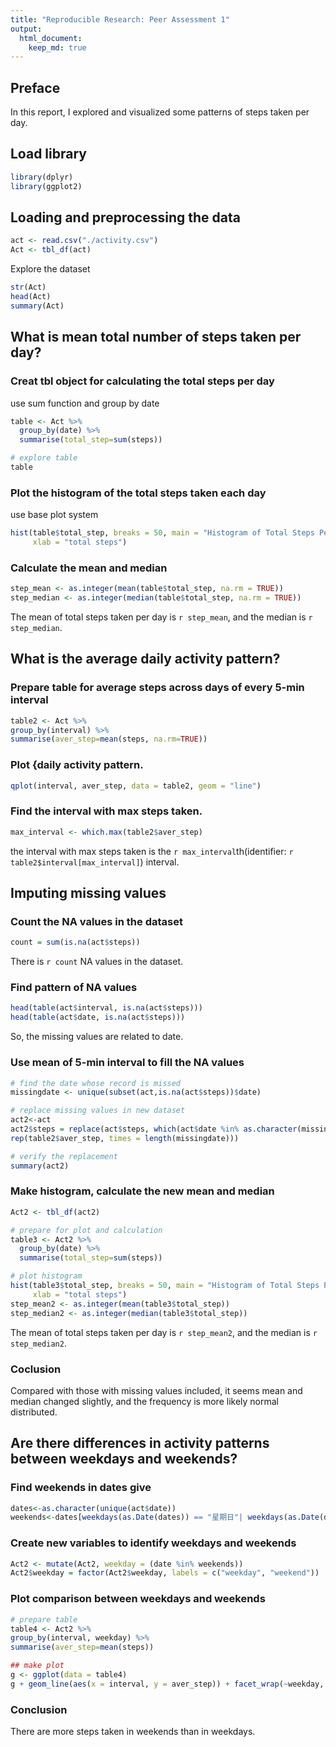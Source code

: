 ```yaml
---
title: "Reproducible Research: Peer Assessment 1"
output: 
  html_document:
    keep_md: true
---
```

## Preface
In this report, I explored and visualized some patterns of steps taken per day.

## Load library
```r
library(dplyr)
library(ggplot2)
```


## Loading and preprocessing the data
```r
act <- read.csv("./activity.csv")
Act <- tbl_df(act)
```
Explore the dataset
```r
str(Act)
head(Act)
summary(Act)
```

## What is mean total number of steps taken per day?
### Creat tbl object for calculating the total steps per day
use sum function and group by date
```r
table <- Act %>%
  group_by(date) %>%
  summarise(total_step=sum(steps))

# explore table
table
```

### Plot the histogram of the total steps taken each day
use base plot system  
```r
hist(table$total_step, breaks = 50, main = "Histogram of Total Steps Per Day",
     xlab = "total steps")
```

### Calculate the mean and median
```r
step_mean <- as.integer(mean(table$total_step, na.rm = TRUE))
step_median <- as.integer(median(table$total_step, na.rm = TRUE))
```
The mean of total steps taken per day is `r step_mean`, and the median is `r step_median`.

## What is the average daily activity pattern?  
### Prepare table for average steps across days of every 5-min interval
```r
table2 <- Act %>%
group_by(interval) %>%
summarise(aver_step=mean(steps, na.rm=TRUE))
```

### Plot {daily activity pattern.
```r
qplot(interval, aver_step, data = table2, geom = "line")
```

### Find the interval with max steps taken.
```r
max_interval <- which.max(table2$aver_step)
```
the interval with max steps taken is the `r max_interval`th(identifier: `r table2$interval[max_interval]`) interval.  

## Imputing missing values
### Count the NA values in the dataset
```r
count = sum(is.na(act$steps))
```
There is `r count` NA values in the dataset.  

### Find pattern of NA values
```r
head(table(act$interval, is.na(act$steps)))
head(table(act$date, is.na(act$steps)))
```
So, the missing values are related to date.

### Use mean of 5-min interval to fill the NA values
```r
# find the date whose record is missed
missingdate <- unique(subset(act,is.na(act$steps))$date)

# replace missing values in new dataset
act2<-act
act2$steps = replace(act$steps, which(act$date %in% as.character(missingdate)),
rep(table2$aver_step, times = length(missingdate)))

# verify the replacement
summary(act2)
```

### Make histogram, calculate the new mean and median
```r
Act2 <- tbl_df(act2)

# prepare for plot and calculation
table3 <- Act2 %>%
  group_by(date) %>%
  summarise(total_step=sum(steps))

# plot histogram
hist(table3$total_step, breaks = 50, main = "Histogram of Total Steps Per Day",
     xlab = "total steps")
step_mean2 <- as.integer(mean(table3$total_step))
step_median2 <- as.integer(median(table3$total_step))
```
The mean of total steps taken per day is `r step_mean2`, and the median is `r step_median2`.   

### Coclusion
Compared with those with missing values included, it seems mean and median changed slightly, and the frequency is more likely normal distributed.

## Are there differences in activity patterns between weekdays and weekends?
### Find weekends in dates give
```r
dates<-as.character(unique(act$date))
weekends<-dates[weekdays(as.Date(dates)) == "星期日"| weekdays(as.Date(dates)) == "星期六"]
```
### Create new variables to identify weekdays and weekends
```r
Act2 <- mutate(Act2, weekday = (date %in% weekends))
Act2$weekday = factor(Act2$weekday, labels = c("weekday", "weekend"))
```
### Plot comparison between weekdays and weekends
```r
# prepare table
table4 <- Act2 %>%
group_by(interval, weekday) %>%
summarise(aver_step=mean(steps))

## make plot
g <- ggplot(data = table4)
g + geom_line(aes(x = interval, y = aver_step)) + facet_wrap(~weekday, nrow = 2)
```

### Conclusion
There are more steps taken in weekends than in weekdays.